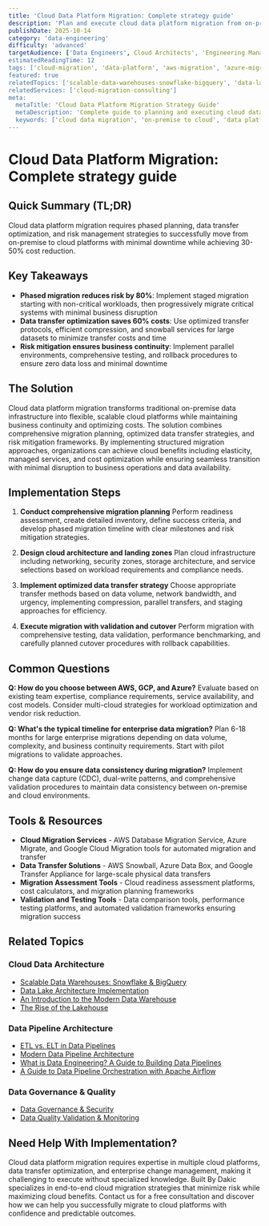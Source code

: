 ```yaml
---
title: 'Cloud Data Platform Migration: Complete strategy guide'
description: 'Plan and execute cloud data platform migration from on-premise to AWS, GCP, or Azure with minimal downtime, cost optimization, and risk mitigation.'
publishDate: 2025-10-14
category: 'data-engineering'
difficulty: 'advanced'
targetAudience: ['Data Engineers', Cloud Architects', 'Engineering Managers']
estimatedReadingTime: 12
tags: ['cloud-migration', 'data-platform', 'aws-migration', 'azure-migration']
featured: true
relatedTopics: ['scalable-data-warehouses-snowflake-bigquery', 'data-lake-architecture-implementation', 'an-introduction-to-the-modern-data-warehouse', 'data-governance-security', 'etl-vs-elt-in-data-pipelines', 'modern-data-pipeline-architecture', 'data-quality-validation-monitoring', 'what-is-data-engineering-a-guide-to-building-data-pipelines', 'a-guide-to-data-pipeline-orchestration-with-apache-airflow', 'the-rise-of-the-lakehouse']
relatedServices: ['cloud-migration-consulting']
meta:
  metaTitle: 'Cloud Data Platform Migration Strategy Guide'
  metaDescription: 'Complete guide to planning and executing cloud data platform migration from on-premise to AWS, GCP, or Azure.'
  keywords: ['cloud data migration', 'on-premise to cloud', 'data platform migration', 'AWS Azure GCP migration']
---
```


# Cloud Data Platform Migration: Complete strategy guide

## Quick Summary (TL;DR)

Cloud data platform migration requires phased planning, data transfer optimization, and risk management strategies to successfully move from on-premise to cloud platforms with minimal downtime while achieving 30-50% cost reduction.

## Key Takeaways

- **Phased migration reduces risk by 80%**: Implement staged migration starting with non-critical workloads, then progressively migrate critical systems with minimal business disruption
- **Data transfer optimization saves 60% costs**: Use optimized transfer protocols, efficient compression, and snowball services for large datasets to minimize transfer costs and time
- **Risk mitigation ensures business continuity**: Implement parallel environments, comprehensive testing, and rollback procedures to ensure zero data loss and minimal downtime

## The Solution

Cloud data platform migration transforms traditional on-premise data infrastructure into flexible, scalable cloud platforms while maintaining business continuity and optimizing costs. The solution combines comprehensive migration planning, optimized data transfer strategies, and risk mitigation frameworks. By implementing structured migration approaches, organizations can achieve cloud benefits including elasticity, managed services, and cost optimization while ensuring seamless transition with minimal disruption to business operations and data availability.

## Implementation Steps

1. **Conduct comprehensive migration planning**
   Perform readiness assessment, create detailed inventory, define success criteria, and develop phased migration timeline with clear milestones and risk mitigation strategies.

2. **Design cloud architecture and landing zones**
   Plan cloud infrastructure including networking, security zones, storage architecture, and service selections based on workload requirements and compliance needs.

3. **Implement optimized data transfer strategy**
   Choose appropriate transfer methods based on data volume, network bandwidth, and urgency, implementing compression, parallel transfers, and staging approaches for efficiency.

4. **Execute migration with validation and cutover**
   Perform migration with comprehensive testing, data validation, performance benchmarking, and carefully planned cutover procedures with rollback capabilities.

## Common Questions

**Q: How do you choose between AWS, GCP, and Azure?**
Evaluate based on existing team expertise, compliance requirements, service availability, and cost models. Consider multi-cloud strategies for workload optimization and vendor risk reduction.

**Q: What's the typical timeline for enterprise data migration?**
Plan 6-18 months for large enterprise migrations depending on data volume, complexity, and business continuity requirements. Start with pilot migrations to validate approaches.

**Q: How do you ensure data consistency during migration?**
Implement change data capture (CDC), dual-write patterns, and comprehensive validation procedures to maintain data consistency between on-premise and cloud environments.

## Tools & Resources

- **Cloud Migration Services** - AWS Database Migration Service, Azure Migrate, and Google Cloud Migration tools for automated migration and transfer
- **Data Transfer Solutions** - AWS Snowball, Azure Data Box, and Google Transfer Appliance for large-scale physical data transfers
- **Migration Assessment Tools** - Cloud readiness assessment platforms, cost calculators, and migration planning frameworks
- **Validation and Testing Tools** - Data comparison tools, performance testing platforms, and automated validation frameworks ensuring migration success

## Related Topics

### Cloud Data Architecture
- [Scalable Data Warehouses: Snowflake & BigQuery](/topics/scalable-data-warehouses-snowflake-bigquery)
- [Data Lake Architecture Implementation](/topics/data-lake-architecture-implementation)
- [An Introduction to the Modern Data Warehouse](/topics/an-introduction-to-the-modern-data-warehouse)
- [The Rise of the Lakehouse](/topics/the-rise-of-the-lakehouse)

### Data Pipeline Architecture
- [ETL vs. ELT in Data Pipelines](/topics/etl-vs-elt-in-data-pipelines)
- [Modern Data Pipeline Architecture](/topics/modern-data-pipeline-architecture)
- [What is Data Engineering? A Guide to Building Data Pipelines](/topics/what-is-data-engineering-a-guide-to-building-data-pipelines)
- [A Guide to Data Pipeline Orchestration with Apache Airflow](/topics/a-guide-to-data-pipeline-orchestration-with-apache-airflow)

### Data Governance & Quality
- [Data Governance & Security](/topics/data-governance-security)
- [Data Quality Validation & Monitoring](/topics/data-quality-validation-monitoring)

## Need Help With Implementation?

Cloud data platform migration requires expertise in multiple cloud platforms, data transfer optimization, and enterprise change management, making it challenging to execute without specialized knowledge. Built By Dakic specializes in end-to-end cloud migration strategies that minimize risk while maximizing cloud benefits. Contact us for a free consultation and discover how we can help you successfully migrate to cloud platforms with confidence and predictable outcomes.
